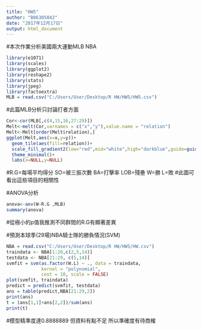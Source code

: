 ---
title: "HW5"
author: "B06305042"
date: "2017年12月17日"
output: html_document
---
#本次作業分析美國兩大運動MLB NBA

```{r}
library(e1071)
library(scales)
library(ggplot2)
library(reshape2)
library(stats)
library(jpeg)
library(factoextra)
MLB = read.csv("C:/Users/User/Desktop/R HW/HW5/HW5.csv")
```
#此篇MLB分析只討論打者方面

```{r}
Cor<-cor(MLB[,c(4,15,16,27:29)])
Melt<-melt(Cor,varnames = c("x","y"),value.name = "relation")
Melt<-Melt[order(Melt$relation),]
ggplot(Melt,aes(x=x,y=y))+
  geom_tile(aes(fill=relation))+
  scale_fill_gradient2(low="red",mid="white",high="darkblue",guide=guide_colorbar(ticks=FALSE,barheight=10),limits=c(-1,1))+
  theme_minimal()+
  labs(x=NULL,y=NULL)
```



#R.G=每場平均得分 SO=被三振次數 BA=打擊率 LOB=殘壘 W=勝 L=敗
#此圖可看出這些項目的相關性


#ANOVA分析
```{r}
anova<-aov(W~R.G ,MLB)
summary(anova)

```
#從極小的p值我推測不同群間的R.G有顯著差異



#預測本球季(29場)NBA騎士隊的勝負情況(SVM)
```{r}
NBA = read.csv("C:/Users/User/Desktop/R HW/HW5/HW.csv")
traindata <- NBA[1:20,c(2,5,14)]
testdata <- NBA[21:29, c(5,14)]
svmfit = svm(as.factor(W.L) ~ ., data = traindata, 
             kernel = "polynomial", 
             cost = 10, scale = FALSE)
plot(svmfit, traindata)
predict = predict(svmfit, testdata)
ans = table(predict,NBA[21:29,2])
print(ans)
t = (ans[1,1]+ans[2,2])/sum(ans)
print(t)
```
#模型精準度達0.8888889 但資料有點不足 所以準確度有待商榷

